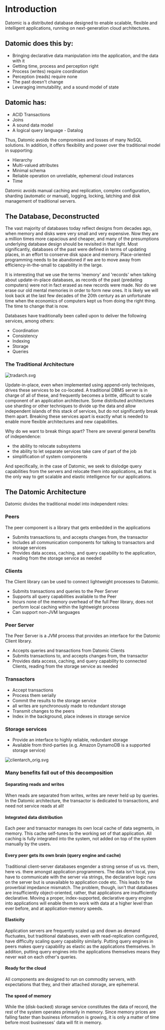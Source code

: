 Introduction
============

Datomic is a distributed database designed to enable scalable, flexible and intelligent applications, running on next-generation cloud architectures.​

Datomic does this by:
---------------------

- Bringing declarative data manipulation into the application, and the data with it
- Getting time, process and perception right
- Process (writes) require coordination
- Perception (reads) require none
- The past doesn't change
- Leveraging immutability, and a sound model of state





Datomic has:
------------

- ACID Transactions
- Joins
- A sound data model
- A logical query language - Datalog

Thus, Datomic avoids the compromises and losses of many NoSQL solutions. In addition, it offers flexibility and power over the traditional model in supporting:

- Hierarchy
- Multi-valued attributes
- Minimal schema
- Reliable operation on unreliable, ephemeral cloud instances
- Time

Datomic avoids manual caching and replication, complex configuration, sharding (automatic or manual), logging, locking, latching and disk management of traditional servers.





The Database, Deconstructed
---------------------------

The vast majority of databases today reflect designs from decades ago, when memory and disks were very small and very expensive. Now they are a million times more capacious and cheaper, and many of the presumptions underlying database design should be revisited in that light. Most significantly, databases of the past were defined in terms of updating places, in an effort to conserve disk space and memory. Place-oriented programming needs to be abandoned if we are to move away from efficiency-in-the-small to capability in the large.

It is interesting that we use the terms 'memory' and 'records' when talking about update-in-place databases, as records of the past (predating computers) were not in fact erased as new records were made. Nor do we erase our old mental memories in order to form new ones. It is likely we will look back at the last few decades of the 20th century as an unfortunate time when the economics of computers kept us from doing the right thing. The time to change that is now.

Databases have traditionally been called upon to deliver the following services, among others:

- Coordination
- Consistency
- Indexing
- Storage
- Queries



### The Traditional Architecture

![tradarch.svg](../images/tradarch.svg)



Update-in-place, even when implemented using append-only techniques, drives these services to be co-located. A traditional DBMS server is in charge of all of these, and frequently becomes a brittle, difficult to scale component of an application architecture. Some distributed architectures use sharding or other techniques to divide up the data and allow independent islands of this stack of services, but do not significantly break them apart. Breaking these services apart is exactly what is needed to enable more flexible architectures and new capabilities.

Why do we want to break things apart? There are several general benefits of independence:

- the ability to relocate subsystems
- the ability to let separate services take care of part of the job
- simplification of system components

And specifically, in the case of Datomic, we seek to dislodge query capabilities from the servers and relocate them into applications, as that is the only way to get scalable and elastic intelligence for our applications.







The Datomic Architecture
------------------------

Datomic divides the traditional model into independent roles:



### Peers

The peer component is a library that gets embedded in the applications

- Submits transactions to, and accepts changes from, the transactor
- Includes all communication components for talking to transactors and storage services
- Provides data access, caching, and query capability to the application, reading from the storage service as needed





### Clients

The Client library can be used to connect lightweight processes to Datomic.

- Submits transactions and queries to the Peer Server
- Supports all query capabilities available to the Peer
- Incurs none of the memory overhead of the full Peer library, does not perform local caching within the lightweight process
- Can support non-JVM languages





### Peer Server

The Peer Server is a JVM process that provides an interface for the Datomic Client library.

- Accepts queries and transactions from Datomic Clients
- Submits transactions to, and accepts changes from, the transactor
- Provides data access, caching, and query capability to connected Clients, reading from the storage service as needed





### Transactors

- Accept transactions
- Process them serially
- Commit the results to the storage service
- all writes are synchronously made to redundant storage
- Transmit changes to the peers
- Index in the background, place indexes in storage service





### Storage services

- Provide an interface to highly reliable, redundant storage
- Available from third-parties (e.g. Amazon DynamoDB is a supported storage service)

![clientarch_orig.svg](../images/clientarch_orig.svg)







### Many benefits fall out of this decomposition



#### Separating reads and writes

When reads are separated from writes, writes are never held up by queries. In the Datomic architecture, the transactor is dedicated to transactions, and need not service reads at all!





#### Integrated data distribution

Each peer and transactor manages its own local cache of data segments, in memory. This cache self-tunes to the working set of that application. All caching is fully integrated into the system, not added on top of the system manually by the users.





#### Every peer gets its own brain (query engine and cache)

Traditional client-server databases engender a strong sense of us vs. them, here vs. there amongst application programmers. The data isn't local, you have to communicate with the server via strings, the declarative logic runs on the server but is unavailable to application code etc. This leads to the proverbial impedance mismatch. The problem, though, isn't that databases are insufficiently object-oriented, rather, that applications are insufficiently declarative. Moving a proper, index-supported, declarative query engine into applications will enable them to work with data at a higher level than ever before, and at application-memory speeds.





#### Elasticity

Application servers are frequently scaled up and down as demand fluctuates, but traditional databases, even with read-replication configured, have difficulty scaling query capability similarly. Putting query engines in peers makes query capability as elastic as the applications themselves. In addition, putting query engines into the applications themselves means they never wait on each other's queries.





#### Ready for the cloud

All components are designed to run on commodity servers, with expectations that they, and their attached storage, are ephemeral.





#### The speed of memory

While the (disk-backed) storage service constitutes the data of record, the rest of the system operates primarily in memory. Since memory prices are falling faster than business information is growing, it is only a matter of time before most businesses' data will fit in memory.